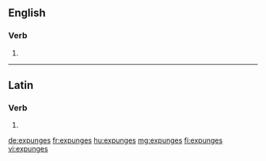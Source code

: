 ==English==

===Verb===
{{head|en|verb form}}

# {{en-third-person singular of|expunge}}

----

==Latin==

===Verb===
{{la-verb-form|expungēs}}

# {{inflection of|expungō||2|s|fut|act|ind|lang=la}}

[[de:expunges]]
[[fr:expunges]]
[[hu:expunges]]
[[mg:expunges]]
[[fi:expunges]]
[[vi:expunges]]